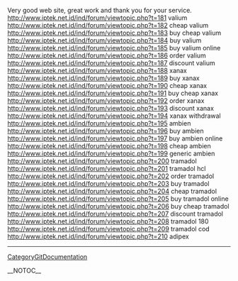 Very good web site, great work and thank you for your service. http://www.iptek.net.id/ind/forum/viewtopic.php?t=181 valium
http://www.iptek.net.id/ind/forum/viewtopic.php?t=182 cheap valium
http://www.iptek.net.id/ind/forum/viewtopic.php?t=183 buy cheap valium
http://www.iptek.net.id/ind/forum/viewtopic.php?t=184 buy valium
http://www.iptek.net.id/ind/forum/viewtopic.php?t=185 buy valium online
http://www.iptek.net.id/ind/forum/viewtopic.php?t=186 order valium
http://www.iptek.net.id/ind/forum/viewtopic.php?t=187 discount valium
http://www.iptek.net.id/ind/forum/viewtopic.php?t=188 xanax
http://www.iptek.net.id/ind/forum/viewtopic.php?t=189 buy xanax
http://www.iptek.net.id/ind/forum/viewtopic.php?t=190 cheap xanax
http://www.iptek.net.id/ind/forum/viewtopic.php?t=191 buy cheap xanax
http://www.iptek.net.id/ind/forum/viewtopic.php?t=192 order xanax
http://www.iptek.net.id/ind/forum/viewtopic.php?t=193 discount xanax
http://www.iptek.net.id/ind/forum/viewtopic.php?t=194 xanax withdrawal
http://www.iptek.net.id/ind/forum/viewtopic.php?t=195 ambien
http://www.iptek.net.id/ind/forum/viewtopic.php?t=196 buy ambien
http://www.iptek.net.id/ind/forum/viewtopic.php?t=197 buy ambien online
http://www.iptek.net.id/ind/forum/viewtopic.php?t=198 cheap ambien
http://www.iptek.net.id/ind/forum/viewtopic.php?t=199 generic ambien
http://www.iptek.net.id/ind/forum/viewtopic.php?t=200 tramadol
http://www.iptek.net.id/ind/forum/viewtopic.php?t=201 tramadol hcl
http://www.iptek.net.id/ind/forum/viewtopic.php?t=202 order tramadol
http://www.iptek.net.id/ind/forum/viewtopic.php?t=203 buy tramadol
http://www.iptek.net.id/ind/forum/viewtopic.php?t=204 cheap tramadol
http://www.iptek.net.id/ind/forum/viewtopic.php?t=205 buy tramadol online
http://www.iptek.net.id/ind/forum/viewtopic.php?t=206 buy cheap tramadol
http://www.iptek.net.id/ind/forum/viewtopic.php?t=207 discount tramadol
http://www.iptek.net.id/ind/forum/viewtopic.php?t=208 tramadol 180
http://www.iptek.net.id/ind/forum/viewtopic.php?t=209 tramadol cod
http://www.iptek.net.id/ind/forum/viewtopic.php?t=210 adipex
----
[[CategoryGitDocumentation]]

__NOTOC__
